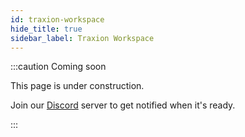 ```yaml
---
id: traxion-workspace
hide_title: true
sidebar_label: Traxion Workspace
---
```



<Warning />

:::caution Coming soon

This page is under construction.

Join our [Discord](https://discord.traxion.dev/) server to get notified when it's ready.

:::

<SourceMarkdown />

